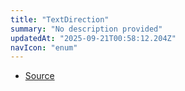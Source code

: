 ```yaml
---
title: "TextDirection"
summary: "No description provided"
updatedAt: "2025-09-21T00:58:12.204Z"
navIcon: "enum"
---
```



<Table data={{ headers: [{"content":"Member","key":"member","sortable":true},{"content":"Type","key":"type","sortable":true}], rows: [["Inherit","'inherit'"],["LeftToRight","'ltr'"],["RightToLeft","'rtl'"]] }} />


- [Source](https://github.com/NMMTY/LazyCanvas/blob/1d5786684b8ca8d543a4533b2b64f8d093b1e426/packages/lazycanvas/src/types/enum.ts#L61)